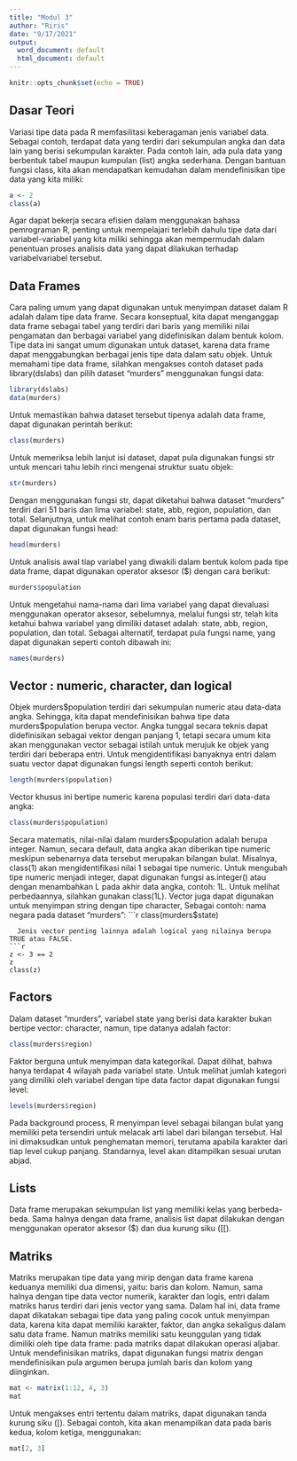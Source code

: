 ```yaml
---
title: "Modul 3"
author: "Riris"
date: "9/17/2021"
output:
  word_document: default
  html_document: default
---
```


```r
knitr::opts_chunk$set(echo = TRUE)
```

## Dasar Teori

Variasi tipe data pada R memfasilitasi keberagaman jenis variabel data. Sebagai contoh, terdapat data yang terdiri dari sekumpulan angka dan data lain yang berisi sekumpulan karakter. Pada contoh lain, ada pula data yang berbentuk tabel maupun kumpulan (list) angka sederhana. Dengan bantuan fungsi class, kita akan mendapatkan kemudahan dalam mendefinisikan tipe data yang kita miliki:
```r
a <- 2
class(a)
```
  Agar dapat bekerja secara efisien dalam menggunakan bahasa pemrograman R, penting untuk mempelajari terlebih dahulu tipe data dari variabel-variabel yang kita miliki sehingga akan mempermudah dalam penentuan proses analisis data yang dapat dilakukan terhadap variabelvariabel tersebut.


## Data Frames

  Cara paling umum yang dapat digunakan untuk menyimpan dataset dalam R adalah dalam tipe data frame. Secara konseptual, kita dapat menganggap data frame sebagai tabel yang terdiri dari baris yang memiliki nilai pengamatan dan berbagai variabel yang didefinisikan dalam bentuk kolom. Tipe data ini sangat umum digunakan untuk dataset, karena data frame dapat menggabungkan berbagai jenis tipe data dalam satu objek. Untuk memahami tipe data frame, silahkan mengakses contoh dataset pada library(dslabs) dan pilih dataset “murders” menggunakan fungsi data:

```r
library(dslabs)
data(murders)
```
  Untuk memastikan bahwa dataset tersebut tipenya adalah data frame, dapat digunakan perintah berikut:
```r
class(murders)
```
  Untuk memeriksa lebih lanjut isi dataset, dapat pula digunakan fungsi str untuk mencari tahu lebih rinci mengenai struktur suatu objek:
```r
str(murders)
```
  Dengan menggunakan fungsi str, dapat diketahui bahwa dataset “murders” terdiri dari 51 baris dan lima variabel: state, abb, region, population, dan total. Selanjutnya, untuk melihat contoh enam baris pertama pada dataset, dapat digunakan fungsi head:
```r
head(murders)
```
  Untuk analisis awal tiap variabel yang diwakili dalam bentuk kolom pada tipe data frame, dapat digunakan operator aksesor (\$) dengan cara berikut:
```r
murders$population
```
  Untuk mengetahui nama-nama dari lima variabel yang dapat dievaluasi menggunakan operator aksesor, sebelumnya, melalui fungsi str, telah kita ketahui bahwa variabel yang dimiliki dataset adalah: state, abb, region, population, dan total. Sebagai alternatif, terdapat pula fungsi name, yang dapat digunakan seperti contoh dibawah ini:
```r
names(murders)
```


## Vector : numeric, character, dan logical

  Objek murders\$population terdiri dari sekumpulan numeric atau data-data angka. Sehingga, kita dapat mendefinisikan bahwa tipe data murders\$population berupa vector. Angka tunggal secara teknis dapat didefinisikan sebagai vektor dengan panjang 1, tetapi secara umum kita akan menggunakan vector sebagai istilah untuk merujuk ke objek yang terdiri dari beberapa entri. Untuk mengidentifikasi banyaknya entri dalam suatu vector dapat digunakan fungsi length seperti contoh berikut:
```r
length(murders$population)
```
  Vector khusus ini bertipe numeric karena populasi terdiri dari data-data angka:
```r
class(murders$population)
```
  Secara matematis, nilai-nilai dalam murders$population adalah berupa integer. Namun, secara default, data angka akan diberikan tipe numeric meskipun sebenarnya data tersebut merupakan bilangan bulat. Misalnya, class(1) akan mengidentifikasi nilai 1 sebagai tipe numeric. Untuk mengubah tipe numeric menjadi integer, dapat digunakan fungsi as.integer() atau dengan menambahkan L pada akhir data angka, contoh: 1L. Untuk melihat perbedaannya, silahkan gunakan class(1L).
Vector juga dapat digunakan untuk menyimpan string dengan tipe character, Sebagai contoh:
nama negara pada dataset “murders”:
```r
class(murders$state)
```
  Jenis vector penting lainnya adalah logical yang nilainya berupa TRUE atau FALSE.
```r
z <- 3 == 2
z
class(z)
```


## Factors

  Dalam dataset “murders”, variabel state yang berisi data karakter bukan bertipe vector: character, namun, tipe datanya adalah factor:
```r
class(murders$region)
```
  Faktor berguna untuk menyimpan data kategorikal. Dapat dilihat, bahwa hanya terdapat 4 wilayah pada variabel state. Untuk melihat jumlah kategori yang dimiliki oleh variabel dengan tipe data factor dapat digunakan fungsi level:
```r
levels(murders$region)
```
  Pada background process, R menyimpan level sebagai bilangan bulat yang memiliki peta tersendiri untuk melacak arti label dari bilangan tersebut. Hal ini dimaksudkan untuk penghematan memori, terutama apabila karakter dari tiap level cukup panjang. Standarnya, level akan ditampilkan sesuai urutan abjad.


## Lists

  Data frame merupakan sekumpulan list yang memiliki kelas yang berbeda-beda. Sama halnya dengan data frame, analisis list dapat dilakukan dengan menggunakan operator aksesor ($) dan dua kurung siku ([[).


## Matriks

  Matriks merupakan tipe data yang mirip dengan data frame karena keduanya memiliki dua dimensi, yaitu: baris dan kolom. Namun, sama halnya dengan tipe data vector numerik, karakter dan logis, entri dalam matriks harus terdiri dari jenis vector yang sama. Dalam hal ini, data frame dapat dikatakan sebagai tipe data yang paling cocok untuk menyimpan data, karena kita dapat memiliki karakter, faktor, dan angka sekaligus dalam satu data frame. Namun matriks memiliki satu keunggulan yang tidak dimiliki oleh tipe data frame: pada matriks dapat dilakukan operasi aljabar.
  Untuk mendefinisikan matriks, dapat digunakan fungsi matrix dengan mendefinisikan pula argumen berupa jumlah baris dan kolom yang diinginkan.
```r
mat <- matrix(1:12, 4, 3)
mat
```
  Untuk mengakses entri tertentu dalam matriks, dapat digunakan tanda kurung siku ([). Sebagai
contoh, kita akan menampilkan data pada baris kedua, kolom ketiga, menggunakan:
```r
mat[2, 3]
```